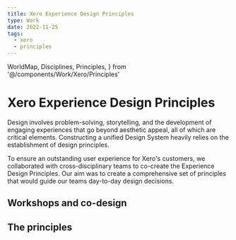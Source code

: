 ```yaml
---
title: Xero Experience Design Principles
type: Work
date: 2022-11-25
tags:
  - xero
  - principles
---
```


  WorldMap,
  Disciplines,
  Principles,
} from '@/components/Work/Xero/Principles'

# Xero Experience Design Principles

Design involves problem-solving, storytelling, and the development of
engaging experiences that go beyond aesthetic appeal, all of which are
critical elements. Constructing a unified Design System heavily relies
on the establishment of design principles.

To ensure an outstanding user experience for Xero's customers, we
collaborated with cross-disciplinary teams to co-create the Experience
Design Principles. Our aim was to create a comprehensive set of
principles that would guide our teams day-to-day design decisions.

## Workshops and co-design

<WorldMap />

<Disciplines />

## The principles

<Principles />
